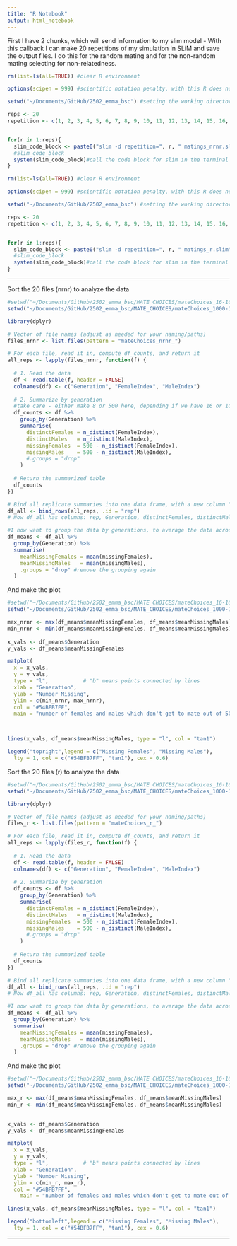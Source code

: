 ```yaml
---
title: "R Notebook"
output: html_notebook
---
```


First I have 2 chunks, which will send information to my slim model - With this callback I can make 20 repetitions of my simulation in SLiM and save the output files.
I do this for the random mating and for the non-random mating selecting for non-relatedness. 

```r

rm(list=ls(all=TRUE)) #clear R environment

options(scipen = 999) #scientific notation penalty, with this R does not use scientific notation for numbers

setwd("~/Documents/GitHub/2502_emma_bsc") #setting the working directory

reps <- 20
repetition <- c(1, 2, 3, 4, 5, 6, 7, 8, 9, 10, 11, 12, 13, 14, 15, 16, 17, 18, 19, 20)


for(r in 1:reps){
  slim_code_block <- paste0("slim -d repetition=", r, " matings_nrnr.slim")
  #slim_code_block 
  system(slim_code_block)#call the code block for slim in the terminal via bash, system invokes the OS command specified by command.
}

```


```r

rm(list=ls(all=TRUE)) #clear R environment

options(scipen = 999) #scientific notation penalty, with this R does not use scientific notation for numbers

setwd("~/Documents/GitHub/2502_emma_bsc") #setting the working directory

reps <- 20
repetition <- c(1, 2, 3, 4, 5, 6, 7, 8, 9, 10, 11, 12, 13, 14, 15, 16, 17, 18, 19, 20)


for(r in 1:reps){
  slim_code_block <- paste0("slim -d repetition=", r, " matings_r.slim")
  #slim_code_block 
  system(slim_code_block)#call the code block for slim in the terminal via bash, system invokes the OS command specified by command.
}

```

-------

Sort the 20 files (nrnr) to analyze the data

```r

#setwd("~/Documents/GitHub/2502_emma_bsc/MATE CHOICES/mateChoices_16-16ind_100gen_20reps")
setwd("~/Documents/GitHub/2502_emma_bsc/MATE_CHOICES/mateChoices_1000-1000ind_100gen_20reps")

library(dplyr)

# Vector of file names (adjust as needed for your naming/paths)
files_nrnr <- list.files(pattern = "mateChoices_nrnr_")

# For each file, read it in, compute df_counts, and return it
all_reps <- lapply(files_nrnr, function(f) {
  
  # 1. Read the data
  df <- read.table(f, header = FALSE)
  colnames(df) <- c("Generation", "FemaleIndex", "MaleIndex")
  
  # 2. Summarize by generation
  #take care - either make 8 or 500 here, depending if we have 16 or 1000 individuals!!
  df_counts <- df %>%
    group_by(Generation) %>%
    summarise(
      distinctFemales = n_distinct(FemaleIndex),
      distinctMales   = n_distinct(MaleIndex),
      missingFemales  = 500 - n_distinct(FemaleIndex),
      missingMales    = 500 - n_distinct(MaleIndex),
      #.groups = "drop"
    )
  
  # Return the summarized table
  df_counts
})

# Bind all replicate summaries into one data frame, with a new column "rep" indicating which replicate
df_all <- bind_rows(all_reps, .id = "rep") 
# Now df_all has columns: rep, Generation, distinctFemales, distinctMales, missingFemales, missingMales

#I now want to group the data by generations, to average the data across all replicates for each generation. 
df_means <- df_all %>%
  group_by(Generation) %>%
  summarise(
    meanMissingFemales = mean(missingFemales),
    meanMissingMales   = mean(missingMales),
    .groups = "drop" #remove the grouping again
  )


```


And make the plot
```r

#setwd("~/Documents/GitHub/2502_emma_bsc/MATE CHOICES/mateChoices_16-16ind_100gen_20reps")
setwd("~/Documents/GitHub/2502_emma_bsc/MATE_CHOICES/mateChoices_1000-1000ind_100gen_20reps")

max_nrnr <- max(df_means$meanMissingFemales, df_means$meanMissingMales)
min_nrnr <- min(df_means$meanMissingFemales, df_means$meanMissingMales)
  
x_vals <- df_means$Generation
y_vals <- df_means$meanMissingFemales

matplot(
  x = x_vals,
  y = y_vals,
  type = "l",           # "b" means points connected by lines
  xlab = "Generation",
  ylab = "Number Missing", 
  ylim = c(min_nrnr, max_nrnr),
  col = "#54BFB7FF", 
  main = "number of females and males which don't get to mate out of 500")



lines(x_vals, df_means$meanMissingMales, type = "l", col = "tan1")

legend("topright",legend = c("Missing Females", "Missing Males"),
  lty = 1, col = c("#54BFB7FF", "tan1"), cex = 0.6)

```



Sort the 20 files (r) to analyze the data

```r

#setwd("~/Documents/GitHub/2502_emma_bsc/MATE CHOICES/mateChoices_16-16ind_100gen_20reps")
setwd("~/Documents/GitHub/2502_emma_bsc/MATE_CHOICES/mateChoices_1000-1000ind_100gen_20reps")

library(dplyr)

# Vector of file names (adjust as needed for your naming/paths)
files_r <- list.files(pattern = "mateChoices_r_")

# For each file, read it in, compute df_counts, and return it
all_reps <- lapply(files_r, function(f) {
  
  # 1. Read the data
  df <- read.table(f, header = FALSE)
  colnames(df) <- c("Generation", "FemaleIndex", "MaleIndex")
  
  # 2. Summarize by generation
  df_counts <- df %>%
    group_by(Generation) %>%
    summarise(
      distinctFemales = n_distinct(FemaleIndex),
      distinctMales   = n_distinct(MaleIndex),
      missingFemales  = 500 - n_distinct(FemaleIndex),
      missingMales    = 500 - n_distinct(MaleIndex),
      #.groups = "drop"
    )
  
  # Return the summarized table
  df_counts
})

# Bind all replicate summaries into one data frame, with a new column "rep" indicating which replicate
df_all <- bind_rows(all_reps, .id = "rep") 
# Now df_all has columns: rep, Generation, distinctFemales, distinctMales, missingFemales, missingMales

#I now want to group the data by generations, to average the data across all replicates for each generation. 
df_means <- df_all %>%
  group_by(Generation) %>%
  summarise(
    meanMissingFemales = mean(missingFemales),
    meanMissingMales   = mean(missingMales),
    .groups = "drop" #remove the grouping again
  )


```


And make the plot
```r

#setwd("~/Documents/GitHub/2502_emma_bsc/MATE CHOICES/mateChoices_16-16ind_100gen_20reps")
setwd("~/Documents/GitHub/2502_emma_bsc/MATE_CHOICES/mateChoices_1000-1000ind_100gen_20reps")

max_r <- max(df_means$meanMissingFemales, df_means$meanMissingMales)
min_r <- min(df_means$meanMissingFemales, df_means$meanMissingMales)

  
x_vals <- df_means$Generation
y_vals <- df_means$meanMissingFemales

matplot(
  x = x_vals,
  y = y_vals,
  type = "l",           # "b" means points connected by lines
  xlab = "Generation",
  ylab = "Number Missing", 
  ylim = c(min_r, max_r),
  col = "#54BFB7FF",
    main = "number of females and males which don't get to mate out of 500")

lines(x_vals, df_means$meanMissingMales, type = "l", col = "tan1")

legend("bottomleft",legend = c("Missing Females", "Missing Males"),
  lty = 1, col = c("#54BFB7FF", "tan1"), cex = 0.6)

```










----------

